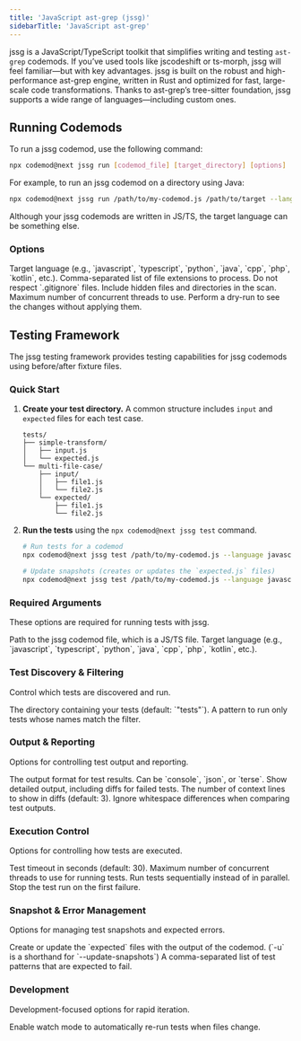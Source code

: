 ```yaml
---
title: 'JavaScript ast-grep (jssg)'
sidebarTitle: 'JavaScript ast-grep'
---
```


jssg is a JavaScript/TypeScript toolkit that simplifies writing and testing `ast-grep` codemods. If you’ve used tools like jscodeshift or ts-morph, jssg will feel familiar—but with key advantages. jssg is built on the robust and high-performance ast-grep engine, written in Rust and optimized for fast, large-scale code transformations. Thanks to ast-grep’s tree-sitter foundation, jssg supports a wide range of languages—including custom ones.

## Running Codemods

To run a jssg codemod, use the following command:
```bash
npx codemod@next jssg run [codemod_file] [target_directory] [options]
```

For example, to run an jssg codemod on a directory using Java:

```bash
npx codemod@next jssg run /path/to/my-codemod.js /path/to/target --language java
```

<Tip>
Although your jssg codemods are written in JS/TS, the target language can be something else.
</Tip>

### Options

<ResponseField name="--language <LANG>" type="string" required>
  Target language (e.g., `javascript`, `typescript`, `python`, `java`, `cpp`, `php`, `kotlin`, etc.).
</ResponseField>

<ResponseField name="--extensions <ext1,ext2>" type="string">
  Comma-separated list of file extensions to process.
</ResponseField>

<ResponseField name="--no-gitignore" type="boolean">
  Do not respect `.gitignore` files.
</ResponseField>

<ResponseField name="--include-hidden" type="boolean">
  Include hidden files and directories in the scan.
</ResponseField>

<ResponseField name="--max-threads <N>" type="number">
  Maximum number of concurrent threads to use.
</ResponseField>

<ResponseField name="--dry-run" type="boolean">
  Perform a dry-run to see the changes without applying them.
</ResponseField>

## Testing Framework

The jssg testing framework provides testing capabilities for jssg codemods using before/after fixture files.

### Quick Start

1.  **Create your test directory.** A common structure includes `input` and `expected` files for each test case.

    ```
    tests/
    ├── simple-transform/
    │   ├── input.js
    │   └── expected.js
    └── multi-file-case/
        ├── input/
        │   ├── file1.js
        │   └── file2.js
        └── expected/
            ├── file1.js
            └── file2.js
    ```

2.  **Run the tests** using the `npx codemod@next jssg test` command.

    ```bash
    # Run tests for a codemod
    npx codemod@next jssg test /path/to/my-codemod.js --language javascript

    # Update snapshots (creates or updates the `expected.js` files)
    npx codemod@next jssg test /path/to/my-codemod.js --language javascript --update-snapshots
    ```

### Required Arguments
These options are required for running tests with jssg.

<ResponseField name="codemod_file" type="string" required>
  Path to the jssg codemod file, which is a JS/TS file.
</ResponseField>
<ResponseField name="--language" type="string" required>
  Target language (e.g., `javascript`, `typescript`, `python`, `java`, `cpp`, `php`, `kotlin`, etc.).
</ResponseField>

### Test Discovery & Filtering
Control which tests are discovered and run.

<ResponseField name="--test-directory" type="string">
  The directory containing your tests (default: `"tests"`).
</ResponseField>
<ResponseField name="--filter" type="string">
  A pattern to run only tests whose names match the filter.
</ResponseField>

### Output & Reporting
Options for controlling test output and reporting.

<ResponseField name="--reporter" type="string">
  The output format for test results. Can be `console`, `json`, or `terse`.
</ResponseField>
<ResponseField name="--verbose" type="boolean">
  Show detailed output, including diffs for failed tests.
</ResponseField>
<ResponseField name="--context-lines" type="number">
  The number of context lines to show in diffs (default: 3).
</ResponseField>
<ResponseField name="--ignore-whitespace" type="boolean">
  Ignore whitespace differences when comparing test outputs.
</ResponseField>

### Execution Control
Options for controlling how tests are executed.

<ResponseField name="--timeout" type="number">
  Test timeout in seconds (default: 30).
</ResponseField>
<ResponseField name="--max-threads" type="number">
  Maximum number of concurrent threads to use for running tests.
</ResponseField>
<ResponseField name="--sequential" type="boolean">
  Run tests sequentially instead of in parallel.
</ResponseField>
<ResponseField name="--fail-fast" type="boolean">
  Stop the test run on the first failure.
</ResponseField>

### Snapshot & Error Management
Options for managing test snapshots and expected errors.

<ResponseField name="--update-snapshots, -u" type="boolean">
  Create or update the `expected` files with the output of the codemod. (`-u` is a shorthand for `--update-snapshots`)
</ResponseField>
<ResponseField name="--expect-errors" type="string">
  A comma-separated list of test patterns that are expected to fail.
</ResponseField>

### Development
Development-focused options for rapid iteration.

<ResponseField name="--watch" type="boolean">
  Enable watch mode to automatically re-run tests when files change.
</ResponseField> 
